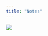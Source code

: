 ```yaml
---
title: "Notes"
---
```


![](https://render.githubusercontent.com/view/pdf?color_mode=light&commit=1902771bf86c9ca7a56cbb912709d1d45c6e08ac&enc_url=68747470733a2f2f7261772e67697468756275736572636f6e74656e742e636f6d2f7364732d63617073746f6e652f6564616e616c79746963732f313930323737316266383663396361376135366362623931323730396431643435633665303861632f45416e6f7465732f4e6f7465732532306f6e253230686f77253230706572707570696c6d615f32303139253230776173253230637265617465642e7064663f746f6b656e3d414c445944343256485348544c4646544c4f5456364944414b36474559&nwo=sds-capstone%2Fedanalytics&path=EAnotes%2FNotes+on+how+perpupilma_2019+was+created.pdf&repository_id=338424313&repository_type=Repository#a935d509-8090-46f3-b967-f7f82a8a0c3c)
